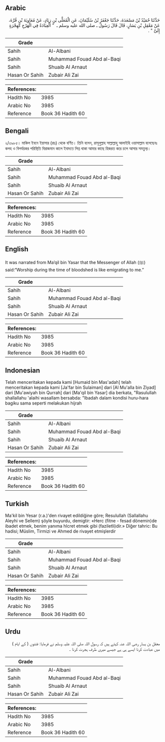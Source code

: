 ## Arabic


<div dir="rtl" lang="ar" style={{fontSize:'larger',backgroundColor:'#f8f9fa',padding:20}}>
حَدَّثَنَا حُمَيْدُ بْنُ مَسْعَدَةَ، حَدَّثَنَا جَعْفَرُ بْنُ سُلَيْمَانَ، عَنِ الْمُعَلَّى بْنِ زِيَادٍ، عَنْ مُعَاوِيَةَ بْنِ قُرَّةَ، عَنْ مَعْقِلِ بْنِ يَسَارٍ، قَالَ قَالَ رَسُولُ ـ صلى الله عليه وسلم ـ ‏ "‏ الْعِبَادَةُ فِي الْهَرْجِ كَهِجْرَةٍ إِلَىَّ ‏"‏ ‏.‏
</div>
<div style={{backgroundColor:'#f8f9fa',padding:20, marginBottom: 10}}><table> <thead> <tr> <th>Grade</th> <th></th> </tr> </thead> <tbody> <tr><td>Sahih</td><td>Al-Albani</td></tr><tr><td>Sahih</td><td>Muhammad Fouad Abd al-Baqi</td></tr><tr><td>Sahih</td><td>Shuaib Al Arnaut</td></tr><tr><td>Hasan Or Sahih</td><td>Zubair Ali Zai</td></tr></tbody></table><table> <thead> <tr> <th>References:</th> <th></th> </tr> </thead> <tbody><tr><td>Hadith No</td><td>3985</td></tr><tr><td>Arabic No</td><td>3985</td></tr><tr><td>Reference</td><td>Book 36 Hadith 60</td></tr></tbody></table></div>

## Bengali


<div dir="ltr" lang="bn" style={{fontSize:'larger',backgroundColor:'#f8f9fa',padding:20}}>
২/৩৯৮৫। মাকিল ইবনে ইয়াসার (রাঃ) থেকে বর্ণিত। তিনি বলেন, রাসূলুল্লাহ সাল্লাল্লাহু আলাইহি ওয়াসাল্লাম বলেছেনঃ কলহ ও বিপর্যয়কর পরিস্থিতি বিরাজমান কালে ইবাদতে লিপ্ত থাকা আমার কাছে হিজরত করে চলে আসার সমতুল্য।
</div>
<div style={{backgroundColor:'#f8f9fa',padding:20, marginBottom: 10}}><table> <thead> <tr> <th>Grade</th> <th></th> </tr> </thead> <tbody> <tr><td>Sahih</td><td>Al-Albani</td></tr><tr><td>Sahih</td><td>Muhammad Fouad Abd al-Baqi</td></tr><tr><td>Sahih</td><td>Shuaib Al Arnaut</td></tr><tr><td>Hasan Or Sahih</td><td>Zubair Ali Zai</td></tr></tbody></table><table> <thead> <tr> <th>References:</th> <th></th> </tr> </thead> <tbody><tr><td>Hadith No</td><td>3985</td></tr><tr><td>Arabic No</td><td>3985</td></tr><tr><td>Reference</td><td>Book 36 Hadith 60</td></tr></tbody></table></div>

## English


<div dir="ltr" lang="en" style={{fontSize:'larger',backgroundColor:'#f8f9fa',padding:20}}>
It was narrated from Ma’qil bin Yasar that the Messenger of Allah (ﷺ) said:“Worship during the time of bloodshed is like emigrating to me.”
</div>
<div style={{backgroundColor:'#f8f9fa',padding:20, marginBottom: 10}}><table> <thead> <tr> <th>Grade</th> <th></th> </tr> </thead> <tbody> <tr><td>Sahih</td><td>Al-Albani</td></tr><tr><td>Sahih</td><td>Muhammad Fouad Abd al-Baqi</td></tr><tr><td>Sahih</td><td>Shuaib Al Arnaut</td></tr><tr><td>Hasan Or Sahih</td><td>Zubair Ali Zai</td></tr></tbody></table><table> <thead> <tr> <th>References:</th> <th></th> </tr> </thead> <tbody><tr><td>Hadith No</td><td>3985</td></tr><tr><td>Arabic No</td><td>3985</td></tr><tr><td>Reference</td><td>Book 36 Hadith 60</td></tr></tbody></table></div>

## Indonesian


<div dir="ltr" lang="id" style={{fontSize:'larger',backgroundColor:'#f8f9fa',padding:20}}>
Telah menceritakan kepada kami [Humaid bin Mas'adah] telah menceritakan kepada kami [Ja'far bin Sulaiman] dari [Al Mu'alla bin Ziyad] dari [Mu'awiyah bin Qurrah] dari [Ma'qil bin Yasar] dia berkata, "Rasulullah shallallahu 'alaihi wasallam bersabda: "Ibadah dalam kondisi huru-hara bagiku sama seperti melakukan hijrah
</div>
<div style={{backgroundColor:'#f8f9fa',padding:20, marginBottom: 10}}><table> <thead> <tr> <th>Grade</th> <th></th> </tr> </thead> <tbody> <tr><td>Sahih</td><td>Al-Albani</td></tr><tr><td>Sahih</td><td>Muhammad Fouad Abd al-Baqi</td></tr><tr><td>Sahih</td><td>Shuaib Al Arnaut</td></tr><tr><td>Hasan Or Sahih</td><td>Zubair Ali Zai</td></tr></tbody></table><table> <thead> <tr> <th>References:</th> <th></th> </tr> </thead> <tbody><tr><td>Hadith No</td><td>3985</td></tr><tr><td>Arabic No</td><td>3985</td></tr><tr><td>Reference</td><td>Book 36 Hadith 60</td></tr></tbody></table></div>

## Turkish


<div dir="ltr" lang="tr" style={{fontSize:'larger',backgroundColor:'#f8f9fa',padding:20}}>
Ma'kil bin Yesar (r.a.)'den rivayet edildiğine göre; Resulullah (Sallallahu Aleyhi ve Sellem) şöyle buyurdu, demigtir: «Herc (fitne - fesad dönemin)de ibadet etmek, benim yanıma hlcret etmek gibi (faziletli)dir.» Diğer tahric: Bu hadisi; Müslim, Tirmizi ve Ahmed de rivayet etmişlerdir
</div>
<div style={{backgroundColor:'#f8f9fa',padding:20, marginBottom: 10}}><table> <thead> <tr> <th>Grade</th> <th></th> </tr> </thead> <tbody> <tr><td>Sahih</td><td>Al-Albani</td></tr><tr><td>Sahih</td><td>Muhammad Fouad Abd al-Baqi</td></tr><tr><td>Sahih</td><td>Shuaib Al Arnaut</td></tr><tr><td>Hasan Or Sahih</td><td>Zubair Ali Zai</td></tr></tbody></table><table> <thead> <tr> <th>References:</th> <th></th> </tr> </thead> <tbody><tr><td>Hadith No</td><td>3985</td></tr><tr><td>Arabic No</td><td>3985</td></tr><tr><td>Reference</td><td>Book 36 Hadith 60</td></tr></tbody></table></div>

## Urdu


<div dir="rtl" lang="ur" style={{fontSize:'larger',backgroundColor:'#f8f9fa',padding:20}}>
معقل بن یسار رضی اللہ عنہ کہتے ہیں کہ رسول اللہ صلی اللہ علیہ وسلم نے فرمایا: فتنوں ( کے ایام ) میں عبادت کرنا ایسے ہی ہے جیسے میری طرف ہجرت کرنا ۔
</div>
<div style={{backgroundColor:'#f8f9fa',padding:20, marginBottom: 10}}><table> <thead> <tr> <th>Grade</th> <th></th> </tr> </thead> <tbody> <tr><td>Sahih</td><td>Al-Albani</td></tr><tr><td>Sahih</td><td>Muhammad Fouad Abd al-Baqi</td></tr><tr><td>Sahih</td><td>Shuaib Al Arnaut</td></tr><tr><td>Hasan Or Sahih</td><td>Zubair Ali Zai</td></tr></tbody></table><table> <thead> <tr> <th>References:</th> <th></th> </tr> </thead> <tbody><tr><td>Hadith No</td><td>3985</td></tr><tr><td>Arabic No</td><td>3985</td></tr><tr><td>Reference</td><td>Book 36 Hadith 60</td></tr></tbody></table></div>